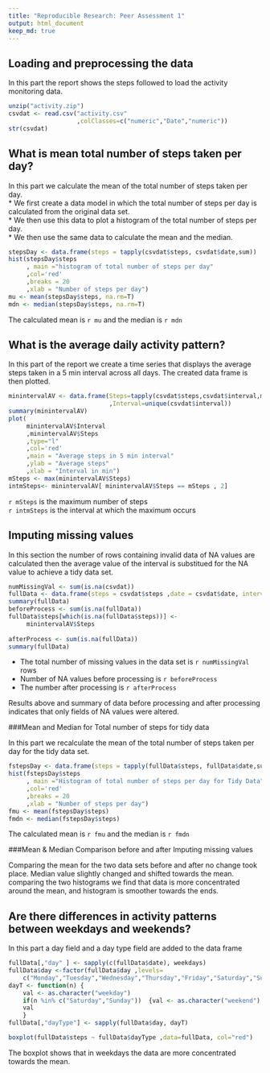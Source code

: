 ```yaml
---
title: "Reproducible Research: Peer Assessment 1"
output: html_document
keep_md: true
---
```



## Loading and preprocessing the data
In this part the report shows the steps followed to load the activity monitoring data.
```r
unzip("activity.zip")
csvdat <- read.csv("activity.csv"
                   ,colClasses=c("numeric","Date","numeric"))
str(csvdat)
```
## What is mean total number of steps taken per day?
In this part we calculate the mean of the total number of steps taken per day.   
* We first create a data model in which the total number of steps per day is calculated from the original data set.   
* We then use this data to plot a histogram of the total number of steps per day.  
* We then use the same data to calculate the mean and the median.

```r
stepsDay <- data.frame(steps = tapply(csvdat$steps, csvdat$date,sum))
hist(stepsDay$steps
     , main ="histogram of total number of steps per day"
     ,col='red'
     ,breaks = 20
     ,xlab = "Number of steps per day")
mu <- mean(stepsDay$steps, na.rm=T)
mdn <- median(stepsDay$steps, na.rm=T)
```


The calculated mean is `r mu` and the median is `r mdn`



## What is the average daily activity pattern?

In this part of the report we create a time series that displays the average steps taken in a 5 min interval across all days. The created data frame is then plotted.

```r
minintervalAV <- data.frame(Steps=tapply(csvdat$steps,csvdat$interval,mean,na.rm=T)
                            ,Interval=unique(csvdat$interval))
summary(minintervalAV)
plot(
     minintervalAV$Interval
     ,minintervalAV$Steps
     ,type="l"
     ,col='red'
     ,main = "Average steps in 5 min interval"
     ,ylab = "Average steps"
     ,xlab = "Interval in min")
mSteps <- max(minintervalAV$Steps)
intmSteps<- minintervalAV[ minintervalAV$Steps == mSteps , 2]
```
`r mSteps` is the maximum number of steps  
`r intmSteps` is the interval at which the maximum occurs


## Imputing missing values

In this section the number of rows containing invalid data of NA values are calculated then the average value of the interval is substitued for the NA value to achieve a tidy data set.

```r
numMissingVal <- sum(is.na(csvdat))
fullData <- data.frame(steps = csvdat$steps ,date = csvdat$date, interval = csvdat$interval)
summary(fullData)
beforeProcess <- sum(is.na(fullData))
fullData$steps[which(is.na(fullData$steps))] <-
     minintervalAV$Steps 
    
afterProcess <- sum(is.na(fullData))
summary(fullData)
```

*  The total number of missing values in the data set is `r numMissingVal` rows  
*  Number of NA values before processing is `r beforeProcess`  
*  The number after processing is `r afterProcess`   

Results above and summary of data before processing and after processing indicates that only fields of NA values were altered.

###Mean and Median for Total number of steps for tidy data

In this part we recalculate the mean of the total number of steps taken per day for the tidy data set.   

```r
fstepsDay <- data.frame(steps = tapply(fullData$steps, fullData$date,sum))
hist(fstepsDay$steps
     , main ="Histogram of total number of steps per day for Tidy Data"
     ,col='red'
     ,breaks = 20
     ,xlab = "Number of steps per day")
fmu <- mean(fstepsDay$steps)
fmdn <- median(fstepsDay$steps)
```

The calculated mean is `r fmu` and the median is `r fmdn`

###Mean & Median Comparison before and after Imputing missing values

Comparing the mean for the two data sets before and after no change took place. Median value slightly changed and shifted towards the mean.
comparing the two histograms we find that data is more concentrated around the mean, and histogram is smoother towards the ends.


## Are there differences in activity patterns between weekdays and weekends?

In this part a day field and a day type field are added to the data frame 


```r
fullData[,"day" ] <- sapply(c(fullData$date), weekdays)
fullData$day <-factor(fullData$day ,levels= 
    c("Monday","Tuesday","Wednesday","Thursday","Friday","Saturday","Sunday"))  
dayT <- function(n) {
    val <- as.character("weekday")
    if(n %in% c("Saturday","Sunday"))  {val <- as.character("weekend")  }
    val
    }
fullData[,"dayType"] <- sapply(fullData$day, dayT)

boxplot(fullData$steps ~ fullData$dayType ,data=fullData, col="red")                        


```
 
The boxplot shows that in weekdays the data are more concentrated towards the mean. 
